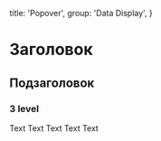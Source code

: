 
  title: 'Popover',
  group: 'Data Display',
}

# Заголовок
## Подзаголовок
### 3 level
Text Text Text Text Text


